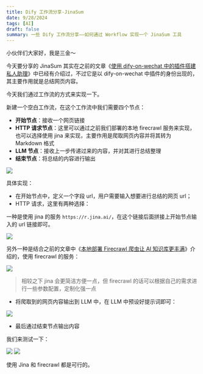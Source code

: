 ```yaml
---
title: Dify 工作流分享-JinaSum
date: 9/28/2024
tags: [AI]
draft: false
summary: 一些 Dify 工作流分享——如何通过 Workflow 实现一个 JinaSum 工具
---
```


小伙伴们大家好，我是三金～

今天要分享的 JinaSum 其实在之前的文章《[使用 dify-on-wechat 中的插件搭建私人助理](http://mp.weixin.qq.com/s?__biz=MzUyODkwNTg3MA==\&mid=2247485369\&idx=1\&sn=566913a7bb22739cebc50bf553f029ab\&chksm=fa686458cd1fed4e39edfddbdb9625eb3c9fd253f69c043bbe8416683c980734f52c0325dd40\&scene=21#wechat_redirect)》中已经有介绍过，不过它是以 dify-on-wechat 中插件的身份出现的，其主要作用就是总结网页内容。

今天我们通过工作流的方式来实现一下。

新建一个空白工作流，在这个工作流中我们需要四个节点：

*   **开始节点**：接收一个网页链接
*   **HTTP 请求节点**：这里可以通过之前我们部署的本地 firecrawl 服务来实现，也可以选择使用 jina 来实现，主要作用是爬取网页内容并将其转为 Markdown 格式
*   **LLM 节点**：接收上一步传递过来的内容，并对其进行总结整理
*   **结束节点**：将总结的内容进行输出

![](https://note.ihsxu.com/api/imgs/1727504618455.webp)

具体实现：

*   在开始节点中，定义一个字段 url，用户需要输入想要进行总结的网页 url；
*   HTTP 请求，这里有两种选择：

一种是使用 jina 的服务 `https://r.jina.ai/`，在这个链接后面拼接上开始节点输入的 url 链接即可。

![](https://note.ihsxu.com/api/imgs/1727504918535.webp)

另外一种是结合之前的文章中《[本地部署 Firecrawl 爬虫让 AI 知识库更丰满](https://mp.weixin.qq.com/s?__biz=MzUyODkwNTg3MA==\&mid=2247485446\&idx=1\&sn=b0680e49ec1a8ac7e3727721fd67536b\&chksm=fa686be7cd1fe2f1a23553e4b4f6aacc9418bf2081656844143d1313eccc3e52b2be09a68442#rd)》介绍的，使用 firecrawl 的服务：

![](https://note.ihsxu.com/api/imgs/1727505311699.webp)

> 相较之下 jina 会更简洁方便一点，但 firecrawl 的话可以根据自己的需求进行一些参数配置，定制化强一点

*   将爬取到的网页内容输出到 LLM 中，在 LLM 中预设好提示词即可：

![](https://note.ihsxu.com/api/imgs/1727505489443.webp)

*   最后通过结束节点输出内容

我们来测试一下：

![](https://note.ihsxu.com/api/imgs/1727505958057.webp) ![](https://note.ihsxu.com/api/imgs/1727506982381.webp)

使用 Jina 和 firecrawl 都是可行的。

